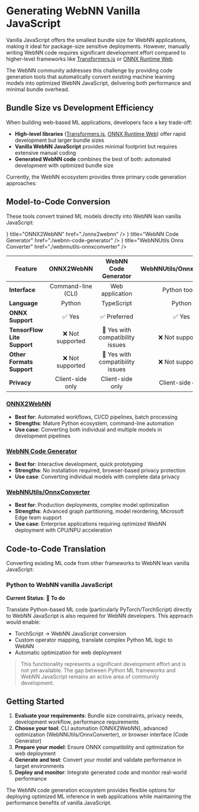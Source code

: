 
<div className="mt-6 grid grid-cols-1 items-center justify-items-center tutorials-title">
  <WebNn className="webnn-logo"/>
</div>

# Generating WebNN Vanilla JavaScript

Vanilla JavaScript offers the smallest bundle size for WebNN applications, making it ideal for package-size sensitive deployments. However, manually writing WebNN code requires significant development effort compared to higher-level frameworks like [Transformers.js](https://huggingface.co/docs/transformers.js/en/index) or [ONNX Runtime Web](https://onnxruntime.ai/).

The WebNN community addresses this challenge by providing code generation tools that automatically convert existing machine learning models into optimized WebNN JavaScript, delivering both performance and minimal bundle overhead.

## Bundle Size vs Development Efficiency

When building web-based ML applications, developers face a key trade-off:

- **High-level libraries** ([Transformers.js](https://huggingface.co/docs/transformers.js/en/index), [ONNX Runtime Web](https://onnxruntime.ai/)) offer rapid development but larger bundle sizes
- **Vanilla WebNN JavaScript** provides minimal footprint but requires extensive manual coding
- **Generated WebNN code** combines the best of both: automated development with optimized bundle size

Currently, the WebNN ecosystem provides three primary code generation approaches:

## Model-to-Code Conversion

These tools convert trained ML models directly into WebNN lean vanilla JavaScript:

<Cards className="quick-start-card">
  <Cards.Card
    icon={<VIcon />}
    title="ONNX2WebNN"
    href="./onnx2webnn"
  />
  <Cards.Card
    icon={<VIcon />}
    title="WebNN Code Generator"  
    href="./webnn-code-generator"
  />
  <Cards.Card
    icon={<VIcon />}
    title="WebNNUtils Onnx Converter"
    href="./webnnutils-onnxconverter"
  />
</Cards>

| Feature | ONNX2WebNN | WebNN Code Generator | WebNNUtils/OnnxConverter |
|---------|:----------:|:-------------------:|:------------------------:|
| **Interface** | Command-line (CLI) | Web application | Python toolkit |
| **Language** | Python | TypeScript | Python |
| **ONNX Support** | ✅ Yes | ✅ Preferred | ✅ Yes |
| **TensorFlow Lite Support** | ❌ Not supported | 🔧 Yes with compatibility issues | ❌ Not supported |
| **Other Formats Support** | ❌ Not supported | 🔧 Yes with compatibility issues | ❌ Not supported |
| **Privacy** | Client-side only | Client-side only | Client-side only |

### [ONNX2WebNN](https://github.com/huningxin/onnx2webnn)
- **Best for**: Automated workflows, CI/CD pipelines, batch processing
- **Strengths**: Mature Python ecosystem, command-line automation
- **Use case**: Converting both individual and multiple models in development pipelines

### [WebNN Code Generator](https://ibelem.github.io/webnn-code-generator/) 
- **Best for**: Interactive development, quick prototyping
- **Strengths**: No installation required, browser-based privacy protection
- **Use case**: Converting individual models with complete data privacy

### [WebNNUtils/OnnxConverter](https://github.com/MicrosoftEdge/WebNNUtils/tree/main/OnnxConverter)
- **Best for**: Production deployments, complex model optimization
- **Strengths**: Advanced graph partitioning, model reordering, Microsoft Edge team support
- **Use case**: Enterprise applications requiring optimized WebNN deployment with CPU/NPU acceleration

## Code-to-Code Translation

Converting existing ML code from other frameworks to WebNN lean vanilla JavaScript:

### Python to WebNN vanilla JavaScript

**Current Status**: 🚧 **To do**

Translate Python-based ML code (particularly PyTorch/TorchScript) directly to WebNN JavaScript is also required for WebNN developers. This approach would enable:

- TorchScript → WebNN JavaScript conversion
- Custom operator mapping, translate complex Python ML logic to WebNN
- Automatic optimization for web deployment

> <InfoIcon /> This functionality represents a significant development effort and is not yet available. The gap between Python ML frameworks and WebNN JavaScript remains an active area of community development.

## Getting Started

1. **Evaluate your requirements**: Bundle size constraints, privacy needs, development workflow, performance requirements
2. **Choose your tool**: CLI automation (ONNX2WebNN), advanced optimization (WebNNUtils/OnnxConverter), or browser interface (Code Generator)
3. **Prepare your model**: Ensure ONNX compatibility and optimization for web deployment
4. **Generate and test**: Convert your model and validate performance in target environments
5. **Deploy and monitor**: Integrate generated code and monitor real-world performance

The WebNN code generation ecosystem provides flexible options for deploying optimized ML inference in web applications while maintaining the performance benefits of vanilla JavaScript.